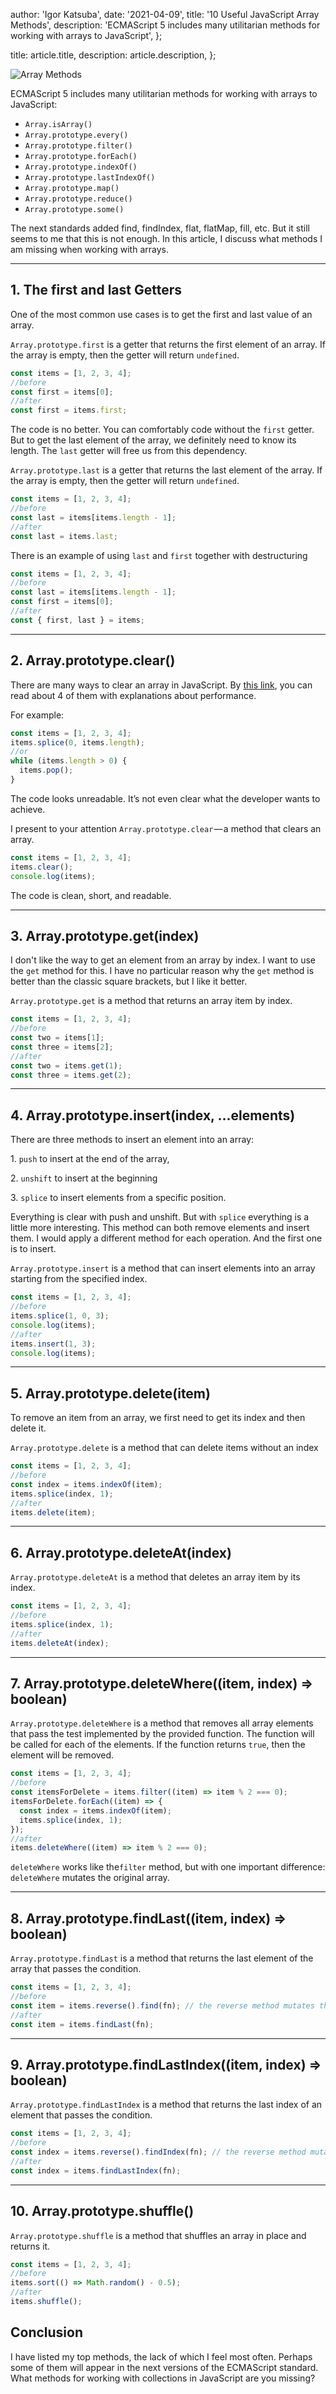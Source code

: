 
  author: 'Igor Katsuba',
  date: '2021-04-09',
  title: '10 Useful JavaScript Array Methods',
  description:
    'ECMAScript 5 includes many utilitarian methods for working with arrays to JavaScript',
};

  title: article.title,
  description: article.description,
};


<Image src={arrayMethods} alt="Array Methods" />

ECMAScript 5 includes many utilitarian methods for working with arrays to JavaScript:

- `Array.isArray()`
- `Array.prototype.every()`
- `Array.prototype.filter()`
- `Array.prototype.forEach()`
- `Array.prototype.indexOf()`
- `Array.prototype.lastIndexOf()`
- `Array.prototype.map()`
- `Array.prototype.reduce()`
- `Array.prototype.some()`

The next standards added find, findIndex, flat, flatMap, fill, etc. But it still seems to me that
this is not enough. In this article, I discuss what methods I am missing when working with arrays.

---

## 1\. The first and last Getters

One of the most common use cases is to get the first and last value of an array.

`Array.prototype.first` is a getter that returns the first element of an array. If the array is
empty, then the getter will return `undefined`.

```typescript
const items = [1, 2, 3, 4];
//before
const first = items[0];
//after
const first = items.first;
```

The code is no better. You can comfortably code without the `first` getter. But to get the last
element of the array, we definitely need to know its length. The `last` getter will free us from
this dependency.

`Array.prototype.last` is a getter that returns the last element of the array. If the array is
empty, then the getter will return `undefined`.

```typescript
const items = [1, 2, 3, 4];
//before
const last = items[items.length - 1];
//after
const last = items.last;
```

There is an example of using `last` and `first` together with destructuring

```typescript
const items = [1, 2, 3, 4];
//before
const last = items[items.length - 1];
const first = items[0];
//after
const { first, last } = items;
```

---

## 2\. Array.prototype.clear()

There are many ways to clear an array in JavaScript. By
[this link](https://stackoverflow.com/questions/1232040/how-do-i-empty-an-array-in-javascript), you
can read about 4 of them with explanations about performance.

For example:

```typescript
const items = [1, 2, 3, 4];
items.splice(0, items.length);
//or
while (items.length > 0) {
  items.pop();
}
```

The code looks unreadable. It’s not even clear what the developer wants to achieve.

I present to your attention `Array.prototype.clear` — a method that clears an array.

```typescript
const items = [1, 2, 3, 4];
items.clear();
console.log(items);
```

The code is clean, short, and readable.

---

## 3\. Array.prototype.get(index)

I don't like the way to get an element from an array by index. I want to use the `get` method for
this. I have no particular reason why the `get` method is better than the classic square brackets,
but I like it better.

`Array.prototype.get` is a method that returns an array item by index.

```typescript
const items = [1, 2, 3, 4];
//before
const two = items[1];
const three = items[2];
//after
const two = items.get(1);
const three = items.get(2);
```

---

## 4\. Array.prototype.insert(index, …elements)

There are three methods to insert an element into an array:

1\. `push` to insert at the end of the array,

2\. `unshift` to insert at the beginning

3\. `splice` to insert elements from a specific position.

Everything is clear with push and unshift. But with `splice` everything is a little more
interesting. This method can both remove elements and insert them. I would apply a different method
for each operation. And the first one is to insert.

`Array.prototype.insert` is a method that can insert elements into an array starting from the
specified index.

```typescript
const items = [1, 2, 3, 4];
//before
items.splice(1, 0, 3);
console.log(items);
//after
items.insert(1, 3);
console.log(items);
```

---

## 5\. Array.prototype.delete(item)

To remove an item from an array, we first need to get its index and then delete it.

`Array.prototype.delete` is a method that can delete items without an index

```typescript
const items = [1, 2, 3, 4];
//before
const index = items.indexOf(item);
items.splice(index, 1);
//after
items.delete(item);
```

---

## 6\. Array.prototype.deleteAt(index)

`Array.prototype.deleteAt` is a method that deletes an array item by its index.

```typescript
const items = [1, 2, 3, 4];
//before
items.splice(index, 1);
//after
items.deleteAt(index);
```

---

## 7\. Array.prototype.deleteWhere((item, index) ⇒ boolean)

`Array.prototype.deleteWhere` is a method that removes all array elements that pass the test
implemented by the provided function. The function will be called for each of the elements. If the
function returns `true`, then the element will be removed.

```typescript
const items = [1, 2, 3, 4];
//before
const itemsForDelete = items.filter((item) => item % 2 === 0);
itemsForDelete.forEach((item) => {
  const index = items.indexOf(item);
  items.splice(index, 1);
});
//after
items.deleteWhere((item) => item % 2 === 0);
```

`deleteWhere` works like the`filter` method, but with one important difference: `deleteWhere`
mutates the original array.

---

## 8\. Array.prototype.findLast((item, index) ⇒ boolean)

`Array.prototype.findLast` is a method that returns the last element of the array that passes the
condition.

```typescript
const items = [1, 2, 3, 4];
//before
const item = items.reverse().find(fn); // the reverse method mutates the array
//after
const item = items.findLast(fn);
```

---

## 9\. Array.prototype.findLastIndex((item, index) ⇒ boolean)

`Array.prototype.findLastIndex` is a method that returns the last index of an element that passes
the condition.

```typescript
const items = [1, 2, 3, 4];
//before
const index = items.reverse().findIndex(fn); // the reverse method mutates the array
//after
const index = items.findLastIndex(fn);
```

---

## 10\. Array.prototype.shuffle()

`Array.prototype.shuffle` is a method that shuffles an array in place and returns it.

```typescript
const items = [1, 2, 3, 4];
//before
items.sort(() => Math.random() - 0.5);
//after
items.shuffle();
```

## Conclusion

I have listed my top methods, the lack of which I feel most often. Perhaps some of them will appear
in the next versions of the ECMAScript standard. What methods for working with collections in
JavaScript are you missing?
